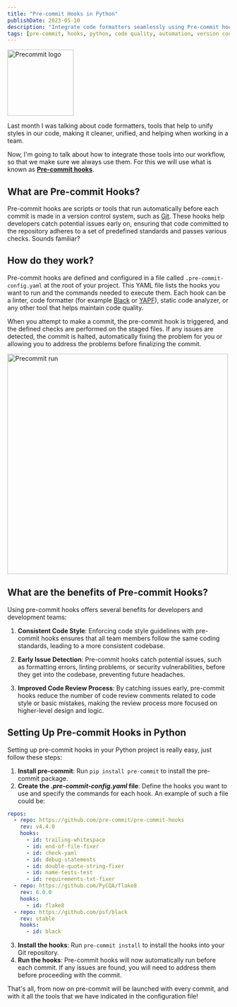 ```yaml
---
title: "Pre-commit Hooks in Python"
publishDate: 2023-05-10
description: "Integrate code formatters seamlessly using Pre-commit hooks. Ensure consistent styles and catch issues early"
tags: [pre-commit, hooks, python, code quality, automation, version control, git]
---
```



<div className="flex justify-center">
	<Image src={picture_logo} alt="Precommit logo" width="150px" />
</div>

Last month I was talking about code formatters, tools that help to unify styles in our code, making it cleaner, unified, and helping when working in a team.

Now, I'm going to talk about how to integrate those tools into our workflow, so that we make sure we always use them. For this we will use what is known as **[Pre-commit hooks](https://pre-commit.com/)**.

## What are Pre-commit Hooks?

Pre-commit hooks are scripts or tools that run automatically before each commit is made in a version control system, such as [Git](https://git-scm.com/). These hooks help developers catch potential issues early on, ensuring that code committed to the repository adheres to a set of predefined standards and passes various checks. Sounds familiar?

## How do they work?

Pre-commit hooks are defined and configured in a file called `.pre-commit-config.yaml` at the root of your project. This YAML file lists the hooks you want to run and the commands needed to execute them. Each hook can be a linter, code formatter (for example [Black](https://black.readthedocs.io/en/stable/) or [YAPF](https://github.com/google/yapf)), static code analyzer, or any other tool that helps maintain code quality.

When you attempt to make a commit, the pre-commit hook is triggered, and the defined checks are performed on the staged files. If any issues are detected, the commit is halted, automatically fixing the problem for you or allowing you to address the problems before finalizing the commit.

<div className="flex justify-center">
	<Image src={picture_run} alt="Precommit run" width="500px" />
</div>

## What are the benefits of Pre-commit Hooks?

Using pre-commit hooks offers several benefits for developers and development teams:

1. **Consistent Code Style**: Enforcing code style guidelines with pre-commit hooks ensures that all team members follow the same coding standards, leading to a more consistent codebase.

2. **Early Issue Detection**: Pre-commit hooks catch potential issues, such as formatting errors, linting problems, or security vulnerabilities, before they get into the codebase, preventing future headaches.

3. **Improved Code Review Process**: By catching issues early, pre-commit hooks reduce the number of code review comments related to code style or basic mistakes, making the review process more focused on higher-level design and logic.

## Setting Up Pre-commit Hooks in Python

Setting up pre-commit hooks in your Python project is really easy, just follow these steps:

1. **Install pre-commit**: Run `pip install pre-commit` to install the pre-commit package.
2. **Create the _.pre-commit-config.yaml_ file**: Define the hooks you want to use and specify the commands for each hook. An example of such a file could be:

```yaml
repos:
  - repo: https://github.com/pre-commit/pre-commit-hooks
    rev: v4.4.0
    hooks:
      - id: trailing-whitespace
      - id: end-of-file-fixer
      - id: check-yaml
      - id: debug-statements
      - id: double-quote-string-fixer
      - id: name-tests-test
      - id: requirements-txt-fixer
  - repo: https://github.com/PyCQA/flake8
    rev: 6.0.0
    hooks:
      - id: flake8
  - repo: https://github.com/psf/black
    rev: stable
    hooks:
      - id: black
```

3. **Install the hooks**: Run `pre-commit install` to install the hooks into your Git repository.
4. **Run the hooks**: Pre-commit hooks will now automatically run before each commit. If any issues are found, you will need to address them before proceeding with the commit.

That's all, from now on pre-commit will be launched with every commit, and with it all the tools that we have indicated in the configuration file!
